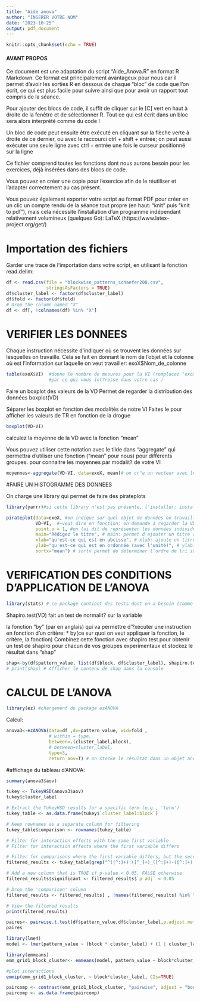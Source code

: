 ```yaml
---
title: "Aide anova"
author: "INSERER VOTRE NOM"
date: "2023-10-25"
output: pdf_document
---
```


```r
knitr::opts_chunk$set(echo = TRUE)
```

#### AVANT PROPOS #####

Ce document est une adaptation du script "Aide_Anova.R" en format R Markdown. 
Ce format est principalement avantageux pour nous car il permet d'avoir les sorties
R en dessous de chaque "bloc" de code que l'on écrit, ce qui est plus facile pour
suivre ainsi que pour avoir un rapport tout compris de la séance.

Pour ajouter des blocs de code, il suffit de cliquer sur le [C] vert en haut à 
droite de la fenêtre et de sélectionner R. Tout ce qui est écrit dans un bloc sera
alors interprété comme du code !

Un bloc de code peut ensuite être exécuté en cliquant sur la flèche verte à droite
de ce dernier, ou avec le raccourci ctrl + shift + entrée; on peut aussi exécuter 
une seule ligne avec ctrl + entrée une fois le curseur positionné sur la ligne

Ce fichier comprend toutes les fonctions dont nous aurons besoin pour les exercices,
déjà insérées dans des blocs de code.

Vous pouvez en créer une copie pour l'exercice afin de le réutiliser et l'adapter
correctement au cas présent.


Vous pouvez également exporter votre script au format PDF pour créer en un clic un compte
rendu de la séance tout propre (en haut: "knit" puis "knit to pdf"), mais cela nécessite
l'installation d'un programme indépendant relativement volumineux (quelques Go): LaTeX 
(https://www.latex-project.org/get/)


# Importation des fichiers

Garder une trace de l'importation dans votre script, en utilisant la fonction
read.delim:

```r
df <- read.csv(file = "blockwise_patterns_schaefer200.csv", 
               stringsAsFactors = TRUE)
df$cluster_label <- factor(df$cluster_label)
df$fold <- factor(df$fold)
# Drop the column named "X"
df <- df[, !colnames(df) %in% "X"]
```



# VERIFIER LES DONNEES

Chaque instruction nécessite d'indiquer où se trouvent les données sur lesquelles
on travaille. Cela se fait en donnant le nom de l'objet et la colonne où est
l'information sur laquelle on veut travailler: exoX$Nom_de_colonne

```r
table(exoX$VI)  #donne le nombre de mesures pour la VI (remplacez "exoX" et "VI"
                #par ce qui vous int?resse dans votre cas )
```

Faire un boxplot des valeurs de la VD
Permet de regarder la distribution des données
boxplot(VD)

Séparer les boxplot en fonction des modalités de notre VI
Faites le pour afficher les valeurs de TR en fonction de la drogue

```r
boxplot(VD~VI)
```



calculez la moyenne de la VD avec la fonction "mean"

Vous pouvez utiliser cette notation avec le tilde dans "aggregate" qui
permettra d'utiliser une fonction ("mean" pour nous) pour différents groupes.
pour connaitre les moyennes par modalit? de votre VI

```r
moyennes<-aggregate(VD~VI, data=exoX, mean)# on cr"e un vecteur avec les moyennes et stocke le r"?"sultat dans moyennes
```




#FAIRE UN HISTOGRAMME DES DONNEES


On charge une library qui permet de faire des pirateplots
```r
library(yarrr)#si cette library n'est pas présente, l'installer: install.packages("yarrr")
```

```r

pirateplot(data=exoX, #on indique sur quel objet de données on travaille
           VD~VI,  #~veut dire en fonction: on demande à regarder la VD en fonction de la VI
           point.o = 1, #on lui dit de représenter les données individuelles par un point opaque
           main="Rédigez le titre", # main: permet d'ajouter un titre au graphique
           xlab="qu'est-ce qui est en abcisse", # xlab: ajoute un titre pour l'axe des X
           ylab="qu'est-ce qui est en ordonnée (avec l'unité)", # ylab: ajoute un titre pour l'axe des Y
           sortx="mean") # sortx permet de déterminer l'ordre de tri sur l'axe des x (ici, par moyenne ascendante)
```



# VERIFICATION DES CONDITIONS D'APPLICATION DE L'ANOVA

```r
library(stats) # ce package contient des tests dont on a besoin (comme le shapiro ou le Tukey)
```


Shapiro.test(VD) fait un test de normalit? sur la variable

la fonction "by" (par en anglais) qui va permettre d'?xécuter une instruction 
en fonction d'un critère: *
by(ce sur quoi on veut appliquer la fonction, le critère, la fonction)
Combinez cette fonction avec shapiro.test pour obtenir un test de shapiro pour 
chacun de vos groupes experimentaux et stockez le résultat dans "shap"

```r
shap<-by(df$pattern_value, list(df$block, df$cluster_label), shapiro.test ) # on stocke le résultat du test pour pouvoir le rappeler au besoin plus tard
# print(shap) # Afficher le contenu de shap dans la console
```



# CALCUL DE L'ANOVA

```r
library(ez) #chargement du package ezANOVA
```


Calcul:

```r
anova3<-ezANOVA(data=df ,dv=pattern_value, wid=fold , 
                # within = type,
                between=.(cluster_label,block),
                # between=cluster_label,
                type=3, 
                return_aov=T) # on stocke le résultat dans un objet anova3
```



#affichage du tableau d'ANOVA:
```r
summary(anova3$aov)
```
```r
tukey <- TukeyHSD(anova3$aov)
tukey$cluster_label
```


```r
# Extract the TukeyHSD results for a specific term (e.g., 'term')
tukey_table <- as.data.frame(tukey$`cluster_label:block`)

# Keep rownames as a separate column for filtering
tukey_table$comparison <- rownames(tukey_table)

# Filter for interaction effects with the same first variable
# Filter for interaction effects where the first variable differs

# Filter for comparisons where the first variable differs, but the second part is the same
filtered_results <- tukey_table[grep("^([^:]+):([^_]+)_([^:]+)-([^:]+):\\2_\\3$", tukey_table$comparison), ]

# Add a new column that is TRUE if p-value < 0.05, FALSE otherwise
filtered_results$significant <- filtered_results$`p adj` < 0.05

# Drop the 'comparison' column
filtered_results <- filtered_results[ , !names(filtered_results) %in% "comparison"]

# View the filtered results
print(filtered_results)
```



```r
paires<- pairwise.t.test(df$pattern_value,df$cluster_label,p.adjust.method = "holm", paired = T)
paires
```

```r
library(lme4)
model <- lmer(pattern_value ~ (block * cluster_label) + (1 | cluster_label), data = df)
```

```r
library(emmeans)
emm_grid1_block_cluster<- emmeans(model, pattern_value ~ block*cluster_label, infer="pairs")

#plot interactions
emmip(emm_grid1_block_cluster, ~ block*cluster_label, CIs=TRUE)

```

```r

paircomp <- contrast(emm_grid1_block_cluster, "pairwise", adjust = "bonferroni" )
paircomp <- as.data.frame(paircomp)
```

